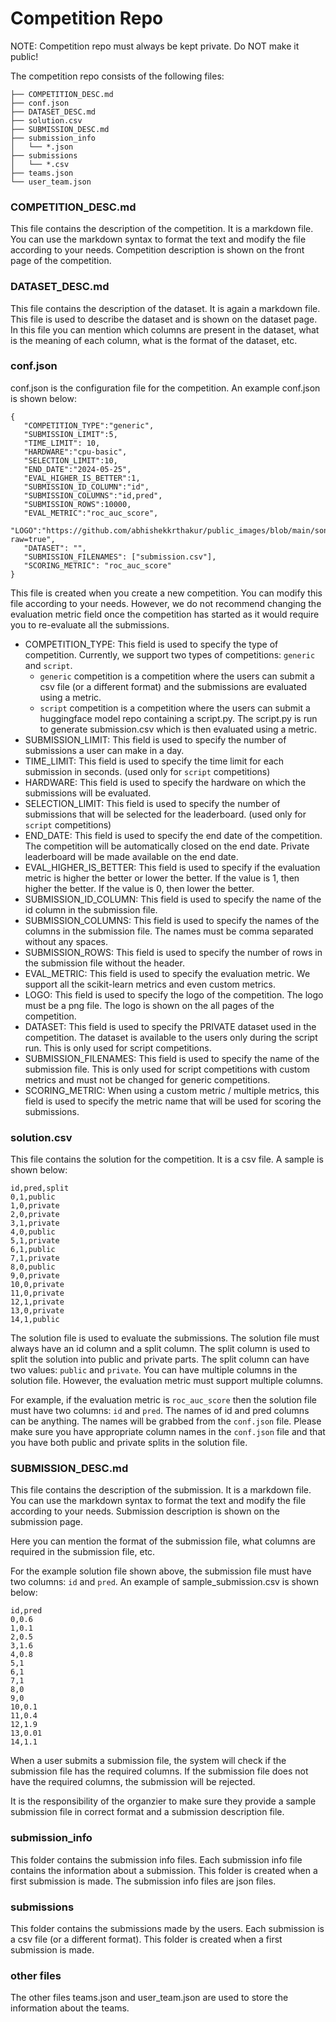 # Competition Repo

NOTE: Competition repo must always be kept private. Do NOT make it public!

The competition repo consists of the following files:

```
├── COMPETITION_DESC.md
├── conf.json
├── DATASET_DESC.md
├── solution.csv
├── SUBMISSION_DESC.md
├── submission_info
│   └── *.json
├── submissions
│   └── *.csv
├── teams.json
└── user_team.json
```

### COMPETITION_DESC.md

This file contains the description of the competition. It is a markdown file.
You can use the markdown syntax to format the text and modify the file according to your needs.
Competition description is shown on the front page of the competition.

### DATASET_DESC.md

This file contains the description of the dataset. It is again a markdown file.
This file is used to describe the dataset and is shown on the dataset page.
In this file you can mention which columns are present in the dataset, what is the meaning of each column, what is the format of the dataset, etc.

### conf.json

conf.json is the configuration file for the competition. An example conf.json is shown below:

```
{
   "COMPETITION_TYPE":"generic",
   "SUBMISSION_LIMIT":5,
   "TIME_LIMIT": 10,
   "HARDWARE":"cpu-basic",
   "SELECTION_LIMIT":10,
   "END_DATE":"2024-05-25",
   "EVAL_HIGHER_IS_BETTER":1,
   "SUBMISSION_ID_COLUMN":"id",
   "SUBMISSION_COLUMNS":"id,pred",
   "SUBMISSION_ROWS":10000,
   "EVAL_METRIC":"roc_auc_score",
   "LOGO":"https://github.com/abhishekkrthakur/public_images/blob/main/song.png?raw=true",
   "DATASET": "",
   "SUBMISSION_FILENAMES": ["submission.csv"],
   "SCORING_METRIC": "roc_auc_score"
}
```

This file is created when you create a new competition. You can modify this file according to your needs.
However, we do not recommend changing the evaluation metric field once the competition has started
as it would require you to re-evaluate all the submissions.

- COMPETITION_TYPE: This field is used to specify the type of competition. Currently, we support two types of competitions: `generic` and `script`.
    - `generic` competition is a competition where the users can submit a csv file (or a different format) and the submissions are evaluated using a metric.
    - `script` competition is a competition where the users can submit a huggingface model repo containing a script.py. The script.py is run to generate submission.csv which is then evaluated using a metric.
- SUBMISSION_LIMIT: This field is used to specify the number of submissions a user can make in a day.
- TIME_LIMIT: This field is used to specify the time limit for each submission in seconds. (used only for `script` competitions)
- HARDWARE: This field is used to specify the hardware on which the submissions will be evaluated.
- SELECTION_LIMIT: This field is used to specify the number of submissions that will be selected for the leaderboard. (used only for `script` competitions)
- END_DATE: This field is used to specify the end date of the competition. The competition will be automatically closed on the end date. Private leaderboard will be made available on the end date.
- EVAL_HIGHER_IS_BETTER: This field is used to specify if the evaluation metric is higher the better or lower the better. If the value is 1, then higher the better. If the value is 0, then lower the better.
- SUBMISSION_ID_COLUMN: This field is used to specify the name of the id column in the submission file.
- SUBMISSION_COLUMNS: This field is used to specify the names of the columns in the submission file. The names must be comma separated without any spaces.
- SUBMISSION_ROWS: This field is used to specify the number of rows in the submission file without the header.
- EVAL_METRIC: This field is used to specify the evaluation metric. We support all the scikit-learn metrics and even custom metrics.
- LOGO: This field is used to specify the logo of the competition. The logo must be a png file. The logo is shown on the all pages of the competition.
- DATASET: This field is used to specify the PRIVATE dataset used in the competition. The dataset is available to the users only during the script run. This is only used for script competitions.
- SUBMISSION_FILENAMES: This field is used to specify the name of the submission file. This is only used for script competitions with custom metrics and must not be changed for generic competitions.
- SCORING_METRIC: When using a custom metric / multiple metrics, this field is used to specify the metric name that will be used for scoring the submissions.

### solution.csv

This file contains the solution for the competition. It is a csv file. A sample is shown below:

```
id,pred,split
0,1,public
1,0,private
2,0,private
3,1,private
4,0,public
5,1,private
6,1,public
7,1,private
8,0,public
9,0,private
10,0,private
11,0,private
12,1,private
13,0,private
14,1,public
````

The solution file is used to evaluate the submissions. The solution file must always have an id column and a split column.
The split column is used to split the solution into public and private parts. The split column can have two values: `public` and `private`.
You can have multiple columns in the solution file. However, the evaluation metric must support multiple columns.

For example, if the evaluation metric is `roc_auc_score` then the solution file must have two columns: `id` and `pred`.
The names of id and pred columns can be anything. The names will be grabbed from the `conf.json` file.
Please make sure you have appropriate column names in the `conf.json` file and that you have both public and private splits in the solution file.

### SUBMISSION_DESC.md

This file contains the description of the submission. It is a markdown file.
You can use the markdown syntax to format the text and modify the file according to your needs.
Submission description is shown on the submission page.

Here you can mention the format of the submission file, what columns are required in the submission file, etc.

For the example solution file shown above, the submission file must have two columns: `id` and `pred`.
An example of sample_submission.csv is shown below:

```
id,pred
0,0.6
1,0.1
2,0.5
3,1.6
4,0.8
5,1
6,1
7,1
8,0
9,0
10,0.1
11,0.4
12,1.9
13,0.01
14,1.1
```

When a user submits a submission file, the system will check if the submission file has the required columns.
If the submission file does not have the required columns, the submission will be rejected.

It is the responsibility of the organzier to make sure they provide a sample submission file in correct format and a submission description file.

### submission_info

This folder contains the submission info files. Each submission info file contains the information about a submission.
This folder is created when a first submission is made. The submission info files are json files.

### submissions

This folder contains the submissions made by the users. Each submission is a csv file (or a different format).
This folder is created when a first submission is made.

### other files

The other files teams.json and user_team.json are used to store the information about the teams.
